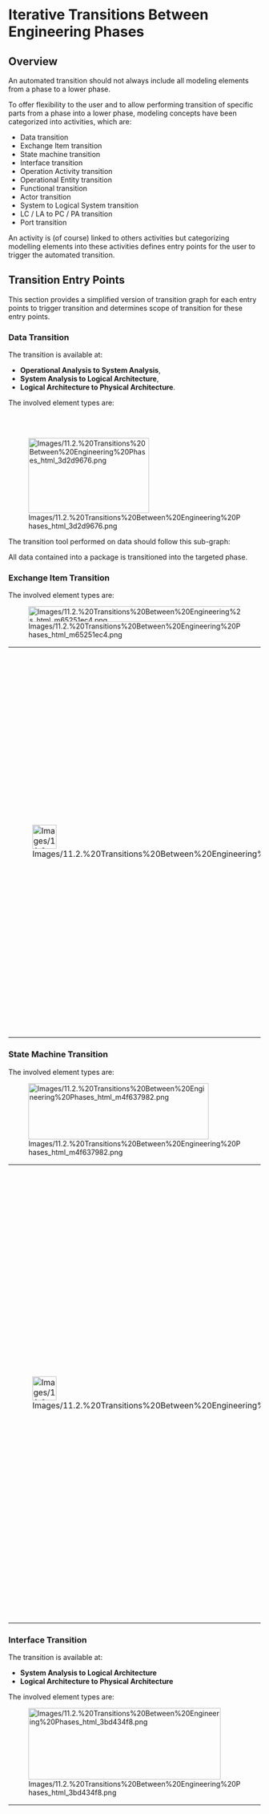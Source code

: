 
= Iterative Transitions Between Engineering Phases =
 
== Overview ==
 
An automated transition should not always include all modeling elements from a phase to a lower phase.

 
To offer flexibility to the user and to allow performing transition of specific parts from a phase into a lower phase, modeling concepts have been categorized into activities, which are:

 
* Data transition
* Exchange Item transition
* State machine transition
* Interface transition
* Operation Activity transition
* Operational Entity transition
* Functional transition
* Actor transition
* System to Logical System transition
* LC / LA to PC / PA transition
* Port transition
 
An activity is (of course) linked to others activities but categorizing modelling elements into these activities defines entry points for the user to trigger the automated transition.

 
== Transition Entry Points ==
 
This section provides a simplified version of transition graph for each entry points to trigger transition and determines scope of transition for these entry points.

 
=== Data Transition ===
 
The transition is available at:

 
* '''Operational Analysis to System Analysis''',
* '''System Analysis to Logical Architecture''',
* '''Logical Architecture to Physical Architecture'''.
 
The involved element types are:

 
<br>
<br>

 
[[Image:Images/11.2.%20Transitions%20Between%20Engineering%20Phases_html_3d2d9676.png|241x150px]]

 
The transition tool performed on data should follow this sub-graph:

 
All data contained into a package is transitioned into the targeted phase.

 
=== Exchange Item Transition ===
 
The involved element types are:

 
[[Image:Images/11.2.%20Transitions%20Between%20Engineering%20Phases_html_m65251ec4.png|480x31px]]

         
{| border="1"
|-
| 
[[Image:Images/11.2.%20Transitions%20Between%20Engineering%20Phases_html_3c78e109.png|48x48px]]

 
| 
Data types defined in a phase can be used in a lower phase. According to preference '''Transit Data Types handled by Exchange Items while transition of Exchange Items''', perform a transition of Exchange items can also trigger a transition of related datatypes. If a related datatype is not transitioned, exchange item will be linked to the data type from the upper phase.

|}  
=== State Machine Transition ===
 
The involved element types are:

 
[[Image:Images/11.2.%20Transitions%20Between%20Engineering%20Phases_html_m4f637982.png|360x112px]]

         
{| border="1"
|-
| 
[[Image:Images/11.2.%20Transitions%20Between%20Engineering%20Phases_html_3c78e109.png|48x48px]]

 
| 
According to preference '''Transit State Machines owned by a Component while transition of Components''', perform a transition of Components/actors can also trigger a transition of related State Machines.

Exchange items defined in a phase can be used in a lower phase. According to preference '''Transit allocated Exchange Items while transition of Interfaces, Functions, Components or State Machines''', perform a transition of State Machines can also trigger a transition of conveyed exchange items. If a conveyed exchange item of States/Modes or State Transitions is not transitioned, the States/Modes or State Transitions will convey the exchange item from the upper phase. 
|}  
=== Interface Transition ===
 
The transition is available at:

* '''System Analysis to Logical Architecture'''
* '''Logical Architecture to Physical Architecture'''
 
The involved element types are:

 
[[Image:Images/11.2.%20Transitions%20Between%20Engineering%20Phases_html_3bd434f8.png|384x143px]]

             
{| border="1"
|-
| 
[[Image:Images/11.2.%20Transitions%20Between%20Engineering%20Phases_html_3c78e109.png|48x48px]]

 
| 
Exchange items defined in a phase can be used in a lower phase. According to preference '''Transit allocated Exchange Items while transition of Interfaces, Functions, Components or State Machines''', perform a transition of Interface can also trigger a transition of allocated exchange items. If an allocated exchange item is not transitioned, interface will allocate the exchange item from the upper phase.

|}  
=== Operational Activity Transition ===
 
The transition is available at:

 
* '''Operational Analysis to System Analysis'''
 
The involved element types are:

 
[[Image:Images/11.2.%20Transitions%20Between%20Engineering%20Phases_html_ca8a06e.png|480x440px]]

             
{| border="1"
|-
| 
[[Image:Images/11.2.%20Transitions%20Between%20Engineering%20Phases_html_3c78e109.png|48x48px]]

 
| 
State/Modes are owned by Components/Actors and can&rsquo;t be used between phases. Perform a Functional Transition without having triggered a State Machine transition will lose links between functions and defined state modes. After having transitioned state machine, a new functional transition will set missing links to mode/states into transitioned functions.

 
|-
| 
[[Image:Images/11.2.%20Transitions%20Between%20Engineering%20Phases_html_3c78e109.png|48x48px]]

 
| 
Exchange items defined in a phase can be used in a lower phase. According to preference '''Transit allocated Exchange Items while transition of Interfaces, Functions, Components or State Machines''', perform a transition of Operational activities can also trigger a transition of conveyed exchange items. If a conveyed exchange item of functional exchanges is not transitioned, functional exchanges will convey exchange item from the upper phase.

|}  
=== Operational Entity Transition ===
 
The transition is available at:

 
* '''Operational Analysis to System Analysis'''
 
The involved element types are:

 
[[Image:Images/11.2.%20Transitions%20Between%20Engineering%20Phases_html_6e22e817.png|527x389px]]

             
{| border="1"
|-
| 
[[Image:Images/11.2.%20Transitions%20Between%20Engineering%20Phases_html_3c78e109.png|48x48px]]

 
| 
An operational entity can be transitioned to an Actor or to the System.

 
|-
| 
[[Image:Images/11.2.%20Transitions%20Between%20Engineering%20Phases_html_3c78e109.png|48x48px]]

 
| 
While transition of an operational entity, if an allocated operational activity or an allocated interaction has not yet been transitioned, the transition tool triggers a transition of the given element.

 
|}  
=== Operational Capability Transition ===
 
An operational capability can be transitioned to a capability or a mission.

 
=== Functional Transition ===
 
The transition is available at:

 
* '''System Analysis to Logical Architecture'''
* '''Logical Architecture to Physical Architecture'''
 
The involved element types are:

 
<br>
<br>

 
[[Image:Images/11.2.%20Transitions%20Between%20Engineering%20Phases_html_38f69a63.png|633x315px]]

             
{| border="1"
|-
| 
[[Image:Images/11.2.%20Transitions%20Between%20Engineering%20Phases_html_3c78e109.png|48x48px]]

 
| 
State/Modes are owned by Components/Actors and can&rsquo;t be used between phases. Perform a Functional Transition without having triggered a State Machine transition will lose links between functions and defined state modes. After having transitioned state machine, a new functional transition will set missing links to mode/states into transitioned functions.

 
|-
| 
[[Image:Images/11.2.%20Transitions%20Between%20Engineering%20Phases_html_3c78e109.png|48x48px]]

 
| 
Exchange items defined in a phase can be used in a lower phase. According to preference '''Transit allocated Exchange Items while transition of Interfaces, Functions, Components or State Machines''', perform a transition of Functions can also trigger a transition of conveyed exchange items. If a conveyed exchange item of functional exchanges or function ports is not transitioned, functional exchanges or function ports will convey exchange item from the upper phase.

|}  
=== Actor Transition ===
 
The transition is available at:

 
* '''System Analysis to Logical Architecture'''
* '''Logical Architecture to Physical Architecture'''
 
[[Image:Images/11.2.%20Transitions%20Between%20Engineering%20Phases_html_m626b79f2.png|552x292px]]

                         
{| border="1"
|-
| 
[[Image:Images/11.2.%20Transitions%20Between%20Engineering%20Phases_html_3c78e109.png|48x48px]]

 
| 
State/Modes are owned by Components/Actors and cannot be used between phases. Perform an Actor Transition without having triggered a State Machine transition will lose links between actors and defined state modes. After having transitioned state machine, a new functional transition will set missing links to mode/states into transitioned functions.

 
|-
| 
[[Image:Images/11.2.%20Transitions%20Between%20Engineering%20Phases_html_3c78e109.png|48x48px]]

 
| 
Exchange items defined in a phase can be used in a lower phase. According to preference '''Transit allocated Exchange Items while transition of Interfaces, Functions, Components or State Machines''', perform a transition of actors can also trigger a transition of related exchange items. If a related exchange item is not transitioned, actors will convey exchange item from the upper phase.

|-
| 
[[Image:Images/11.2.%20Transitions%20Between%20Engineering%20Phases_html_3c78e109.png|48x48px]]

 
| 
Interfaces defined in a phase can be used in a lower phase. According to preference '''Transit allocated Exchange Items while transition of Interfaces, Functions, Components or State Machines''', perform a transition of interfaces can also trigger a transition of related exchange items. If a related exchange item is not transitioned, interface will allocate exchange item from the upper phase.

|-
| 
[[Image:Images/11.2.%20Transitions%20Between%20Engineering%20Phases_html_3c78e109.png|48x48px]]

 
| 
If a related function or a functional exchange has not yet been transitioned, the transition tool triggers a transition of the given element.

 
|-
| 
[[Image:Images/11.2.%20Transitions%20Between%20Engineering%20Phases_html_3c78e109.png|48x48px]]

 
| 
In the Logical Architecture to Physical Architecture transition, connections between actors and internal system components should not be transitioned if component is not transitioned.

 
|}  
=== System to Logical System Transition ===
 
The transition is available at:

 
* '''System Analysis to Logical Architecture'''
 
[[Image:Images/11.2.%20Transitions%20Between%20Engineering%20Phases_html_m626b79f3.png|552x210px]]

                         
{| border="1"
|-
| 
[[Image:Images/11.2.%20Transitions%20Between%20Engineering%20Phases_html_3c78e109.png|48x48px]]

 
| 
State/Modes are owned by Components/Actors and cannot be used between phases. Perform an System to Logical System Transition without having triggered a State Machine transition will lose links between actors and defined state modes. After having transitioned state machine, a new functional transition will set missing links to mode/states into transitioned functions.

 
|-
| 
[[Image:Images/11.2.%20Transitions%20Between%20Engineering%20Phases_html_3c78e109.png|48x48px]]

 
| 
Exchange items defined in a phase can be used in a lower phase. According to preference '''Transit allocated Exchange Items while transition of Interfaces, Functions, Components or State Machines''', perform a transition of actors can also trigger a transition of related exchange items. If a related exchange item is not transitioned, actors will convey exchange item from the upper phase.

|-
| 
[[Image:Images/11.2.%20Transitions%20Between%20Engineering%20Phases_html_3c78e109.png|48x48px]]

 
| 
Interfaces defined in a phase can be used in a lower phase. According to preference '''Transit allocated Exchange Items while transition of Interfaces, Functions, Components or State Machines''', perform a transition of interfaces can also trigger a transition of related exchange items. If a related exchange item is not transitioned, interface will allocate exchange item from the upper phase.

|-
| 
[[Image:Images/11.2.%20Transitions%20Between%20Engineering%20Phases_html_3c78e109.png|48x48px]]

 
| 
If a related function or a functional exchange has not yet been transitioned, the transition tool triggers a transition of the given element.

 
|}  
=== LC / LA to PC / PA Transition ===
 
The transition is available at:

 
* '''Logical Architecture to Physical Architecture'''
 
The involved element types are:

 
[[Image:Images/11.2.%20Transitions%20Between%20Engineering%20Phases_html_2ce7f015.png|585x309px]]

 
Two kind of transition should be available: Breakdown Strategy and Leaf Strategy

 
==== Breakdown Strategy ====
 
Propagate the logical component/actor breakdown in physical architecture

 
==== Leaf Strategy ====
 
Propagate only leaf logical components/actors in physical architecture (this strategy seems inconsistent with a system modelling allowing reuse of component/actor through parts).

                              
{| border="1"
|-
| 
[[Image:Images/11.2.%20Transitions%20Between%20Engineering%20Phases_html_3c78e109.png|48x48px]]

 
| 
State/Modes are owned by Components/Actors and can&rsquo;t be used between phases. Perform a Component/Actor Transition without having triggered a State Machine transition will lose links between components/actors and defined state modes.

 
|-
| 
[[Image:Images/11.2.%20Transitions%20Between%20Engineering%20Phases_html_3c78e109.png|48x48px]]

 
| 
Exchange items defined in a phase can be used in a lower phase. According to preference '''Transit allocated Exchange Items while transition of Interfaces, Functions, Components or State Machines''', perform a transition of components/actors can also trigger a transition of related exchange items. If a related exchange item is not transitioned, components/actors will convey exchange item from the upper phase.

|-
| 
[[Image:Images/11.2.%20Transitions%20Between%20Engineering%20Phases_html_3c78e109.png|48x48px]]

 
| 
Interfaces defined in a phase can be used in a lower phase. According to preference '''Transit allocated Exchange Items while transition of Interfaces, Functions, Components or State Machines''', perform a transition of interfaces can also trigger a transition of related exchange items. If a related exchange item is not transitioned, interface will allocate exchange item from the upper phase.

|-
| 
[[Image:Images/11.2.%20Transitions%20Between%20Engineering%20Phases_html_3c78e109.png|48x48px]]

 
| 
If a related function or a functional exchange has not yet been transitioned, the transition tool triggers a transition of the given element.

 
|-
| 
[[Image:Images/11.2.%20Transitions%20Between%20Engineering%20Phases_html_3c78e109.png|48x48px]]

 
| 
See the Capella preferences for choosing the strategy of Logical to Physical Components/Actors transition.

* Propagate LC / LA breakdown in physical architecture
* Propagate only leaf LC / LA in physical architecture
 	
|-
| 
[[Image:Images/11.2.%20Transitions%20Between%20Engineering%20Phases_html_3c78e109.png|48x48px]]

 
| 
According to preference '''Transit interfaces handled by Components''', perform a transition of components/actors can also trigger a transition of related interfaces.

|-
| 
[[Image:Images/11.2.%20Transitions%20Between%20Engineering%20Phases_html_3c78e109.png|48x48px]]

 
| 
To perform a transition of Components or Actors only, you can filter theses elements using Diff/Merge filters:

 
[[Image:Images/11.2.%20Transitions%20Between%20Engineering%20Phases_html_diffmerge_filter.png|548x340px]]

 
|}  

   